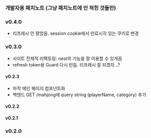 ### 개발자용 패치노트 (그냥 패치노트에 안 적힌 것들만)

### v0.4.0

- 리프레시 안 됐었음. session cookie에서 만료시각 있는 쿠키로 변경

### v0.3.0

- 사이트 전체적 리팩토링: nest의 기능을 잘 이용할 수 있게끔
- refresh token용 Guard 다시 만듬. 리프레시 잘 되겠지...?

#### v0.2.3

- 마작 메인 페이지 컴포넌트화
- 백엔드 GET /mahjong에 query string (playerName, category) 추가

#### v0.2.2

#### v0.2.1

### v0.2.0
